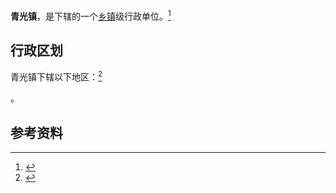 {{中国乡级行政区|12/01/13/104/000}}

'''青光镇'''，是{{PRC admin/fullname|12/01/13/104/000|3}}下辖的一个[[乡镇|乡镇]]级行政单位。<ref>{{PRC admin/ref sgc|{{PRC admin/parent|12/01/13/104/000}}}}</ref>

== 行政区划 ==

青光镇下辖以下地区：<ref>{{PRC admin/ref sgc|12/01/13/104/000}}</ref>

{{PRC admin/children|12/01/13/104/000}}。

== 参考资料 ==

{{reflist}}

{{行政区划小作品}}
{{PRC admin/navcat|12/01/13/104/000}}